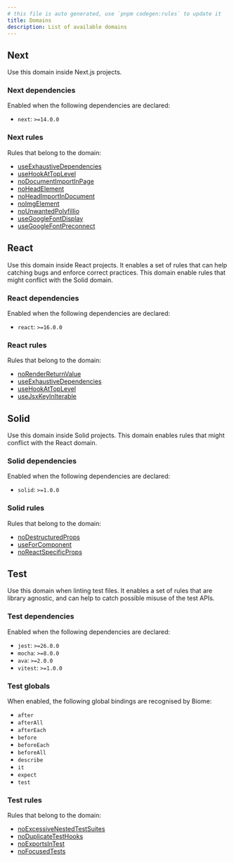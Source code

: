 ```yaml
---
# this file is auto generated, use `pnpm codegen:rules` to update it
title: Domains
description: List of available domains
---
```

## Next
Use this domain inside Next.js projects.
### Next dependencies
Enabled when the following dependencies are declared:
- `next`: `>=14.0.0`

### Next rules
Rules that belong to the domain:
- [useExhaustiveDependencies](/linter/rules/use-exhaustive-dependencies)
- [useHookAtTopLevel](/linter/rules/use-hook-at-top-level)
- [noDocumentImportInPage](/linter/rules/no-document-import-in-page)
- [noHeadElement](/linter/rules/no-head-element)
- [noHeadImportInDocument](/linter/rules/no-head-import-in-document)
- [noImgElement](/linter/rules/no-img-element)
- [noUnwantedPolyfillio](/linter/rules/no-unwanted-polyfillio)
- [useGoogleFontDisplay](/linter/rules/use-google-font-display)
- [useGoogleFontPreconnect](/linter/rules/use-google-font-preconnect)
## React
Use this domain inside React projects. It enables a set of rules that can help catching bugs and enforce correct practices. This domain enable rules that might conflict with the Solid domain.
### React dependencies
Enabled when the following dependencies are declared:
- `react`: `>=16.0.0`

### React rules
Rules that belong to the domain:
- [noRenderReturnValue](/linter/rules/no-render-return-value)
- [useExhaustiveDependencies](/linter/rules/use-exhaustive-dependencies)
- [useHookAtTopLevel](/linter/rules/use-hook-at-top-level)
- [useJsxKeyInIterable](/linter/rules/use-jsx-key-in-iterable)
## Solid
Use this domain inside Solid projects. This domain enables rules that might conflict with the React domain.
### Solid dependencies
Enabled when the following dependencies are declared:
- `solid`: `>=1.0.0`

### Solid rules
Rules that belong to the domain:
- [noDestructuredProps](/linter/rules/no-destructured-props)
- [useForComponent](/linter/rules/use-for-component)
- [noReactSpecificProps](/linter/rules/no-react-specific-props)
## Test
Use this domain when linting test files. It enables a set of rules that are library agnostic, and can help to catch possible misuse of the test APIs.
### Test dependencies
Enabled when the following dependencies are declared:
- `jest`: `>=26.0.0`
- `mocha`: `>=8.0.0`
- `ava`: `>=2.0.0`
- `vitest`: `>=1.0.0`

### Test globals
When enabled, the following global bindings are recognised by Biome:
- `after`
- `afterAll`
- `afterEach`
- `before`
- `beforeEach`
- `beforeAll`
- `describe`
- `it`
- `expect`
- `test`

### Test rules
Rules that belong to the domain:
- [noExcessiveNestedTestSuites](/linter/rules/no-excessive-nested-test-suites)
- [noDuplicateTestHooks](/linter/rules/no-duplicate-test-hooks)
- [noExportsInTest](/linter/rules/no-exports-in-test)
- [noFocusedTests](/linter/rules/no-focused-tests)

